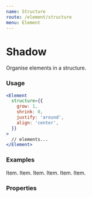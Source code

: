 ```yaml
---
name: Structure
route: /element/structure
menu: Element
---
```



# Shadow

Organise elements in a structure.

### Usage

```jsx
<Element
  structure={{
    grow: 1,
    shrink: 0,
    justify: 'around',
    align: 'center',
  }}
>
  // elements...
</Element>
```

### Examples

<Playground>
  <Element
    structure={{
      justify: 'around',
    }}
  >
    <Element
      colors="dark"
      padding="nice"
      margin={{ right: 'nice' }}
    >
      Item.
    </Element>
    <Element
      colors="dark"
      padding="nice"
      margin={{ right: 'nice' }}
    >
      Item.
    </Element>
    <Element
      colors="dark"
      padding="nice"
      margin={{ right: 'nice' }}
    >
      Item.
    </Element>
  </Element>
</Playground>

<Playground>
  <Element
    structure={{
      justify: 'start',
      align: 'start',
    }}
  >
    <Element
      colors="dark"
      padding="nice"
      margin={{ right: 'nice' }}
      structure={{ grow: 3 }}
    >
      Item.
    </Element>
    <Element
      colors="dark"
      padding="nice"
      margin={{ right: 'nice' }}
      structure={{ basis: 0 }}
    >
      Item.
    </Element>
    <Element
      colors="dark"
      padding="nice"
      margin={{ right: 'nice' }}
      structure={{ grow: 1 }}
    >
      Item.
    </Element>
  </Element>
</Playground>

### Properties

<PropsTable of={Element} />